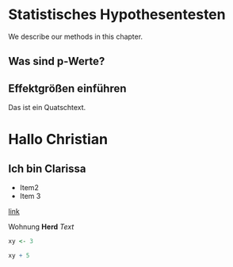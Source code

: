 # Statistisches Hypothesentesten

We describe our methods in this chapter.

## Was sind p-Werte?

## Effektgrößen einführen

Das ist ein Quatschtext.

# Hallo Christian

## Ich bin Clarissa

-   Item2
-   Item 3

[link](www.zeit.de)

Wohnung **Herd** *Text*

```r
xy <- 3 
```

```r
xy + 5
```
